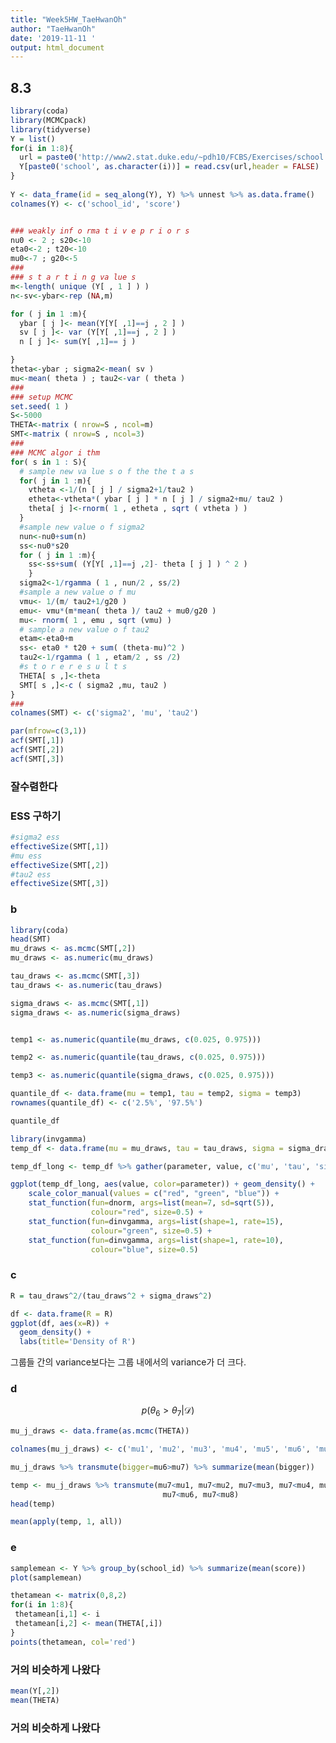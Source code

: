 ---
title: "Week5HW_TaeHwanOh"
author: "TaeHwanOh"
date: '2019-11-11 '
output: html_document
---



## 8.3 
```{r}
library(coda)
library(MCMCpack)
library(tidyverse)
Y = list()
for(i in 1:8){
  url = paste0('http://www2.stat.duke.edu/~pdh10/FCBS/Exercises/school', as.character(i), '.dat')
  Y[paste0('school', as.character(i))] = read.csv(url,header = FALSE)
}
 
Y <- data_frame(id = seq_along(Y), Y) %>% unnest %>% as.data.frame()
colnames(Y) <- c('school_id', 'score')


### weakly inf o rma t i v e p r i o r s
nu0 <- 2 ; s20<-10
eta0<-2 ; t20<-10
mu0<-7 ; g20<-5
###
### s t a r t i n g va lue s
m<-length( unique (Y[ , 1 ] ) )
n<-sv<-ybar<-rep (NA,m)

for ( j in 1 :m){
  ybar [ j ]<- mean(Y[Y[ ,1]==j , 2 ] )
  sv [ j ]<- var (Y[Y[ ,1]==j , 2 ] )
  n [ j ]<- sum(Y[ ,1]== j )

}
theta<-ybar ; sigma2<-mean( sv )
mu<-mean( theta ) ; tau2<-var ( theta )
###
### setup MCMC
set.seed( 1 )
S<-5000
THETA<-matrix ( nrow=S , ncol=m)
SMT<-matrix ( nrow=S , ncol=3)
###
### MCMC algor i thm
for( s in 1 : S){
  # sample new va lue s o f the the t a s
  for( j in 1 :m){
    vtheta <-1/(n [ j ] / sigma2+1/tau2 )
    etheta<-vtheta*( ybar [ j ] * n [ j ] / sigma2+mu/ tau2 )
    theta[ j ]<-rnorm( 1 , etheta , sqrt ( vtheta ) )
  }
  #sample new value o f sigma2
  nun<-nu0+sum(n)
  ss<-nu0*s20
  for ( j in 1 :m){ 
    ss<-ss+sum( (Y[Y[ ,1]==j ,2]- theta [ j ] ) ^ 2 )
    }
  sigma2<-1/rgamma ( 1 , nun/2 , ss/2)
  #sample a new value o f mu
  vmu<- 1/(m/ tau2+1/g20 )
  emu<- vmu*(m*mean( theta )/ tau2 + mu0/g20 )
  mu<- rnorm( 1 , emu , sqrt (vmu) )
  # sample a new value o f tau2
  etam<-eta0+m
  ss<- eta0 * t20 + sum( (theta-mu)^2 )
  tau2<-1/rgamma ( 1 , etam/2 , ss /2)
  #s t o r e r e s u l t s
  THETA[ s ,]<-theta
  SMT[ s ,]<-c ( sigma2 ,mu, tau2 )
}
###
colnames(SMT) <- c('sigma2', 'mu', 'tau2')

par(mfrow=c(3,1))
acf(SMT[,1])
acf(SMT[,2]) 
acf(SMT[,3])
```

### 잘수렴한다

### ESS 구하기
```{r}
#sigma2 ess
effectiveSize(SMT[,1])
#mu ess
effectiveSize(SMT[,2])
#tau2 ess
effectiveSize(SMT[,3])
```

### b

```{r}
library(coda)
head(SMT)
mu_draws <- as.mcmc(SMT[,2])
mu_draws <- as.numeric(mu_draws)

tau_draws <- as.mcmc(SMT[,3])
tau_draws <- as.numeric(tau_draws)

sigma_draws <- as.mcmc(SMT[,1])
sigma_draws <- as.numeric(sigma_draws)


temp1 <- as.numeric(quantile(mu_draws, c(0.025, 0.975)))

temp2 <- as.numeric(quantile(tau_draws, c(0.025, 0.975)))

temp3 <- as.numeric(quantile(sigma_draws, c(0.025, 0.975)))

quantile_df <- data.frame(mu = temp1, tau = temp2, sigma = temp3)
rownames(quantile_df) <- c('2.5%', '97.5%')

quantile_df

```

```{r, warning=FALSE, message=FALSE}
library(invgamma)
temp_df <- data.frame(mu = mu_draws, tau = tau_draws, sigma = sigma_draws)

temp_df_long <- temp_df %>% gather(parameter, value, c('mu', 'tau', 'sigma'))

ggplot(temp_df_long, aes(value, color=parameter)) + geom_density() +
    scale_color_manual(values = c("red", "green", "blue")) +
    stat_function(fun=dnorm, args=list(mean=7, sd=sqrt(5)), 
                  colour="red", size=0.5) +
    stat_function(fun=dinvgamma, args=list(shape=1, rate=15),
                  colour="green", size=0.5) +
    stat_function(fun=dinvgamma, args=list(shape=1, rate=10),
                  colour="blue", size=0.5)
```

### c

```{r}
R = tau_draws^2/(tau_draws^2 + sigma_draws^2)

df <- data.frame(R = R)
ggplot(df, aes(x=R)) +
  geom_density() +
  labs(title='Density of R')
```

그룹들 간의 variance보다는 그룹 내에서의 variance가 더 크다.

### d

$$
p(\theta_6>\theta_7|\mathcal{D})
$$

```{r}
mu_j_draws <- data.frame(as.mcmc(THETA))

colnames(mu_j_draws) <- c('mu1', 'mu2', 'mu3', 'mu4', 'mu5', 'mu6', 'mu7', 'mu8')

mu_j_draws %>% transmute(bigger=mu6>mu7) %>% summarize(mean(bigger))

temp <- mu_j_draws %>% transmute(mu7<mu1, mu7<mu2, mu7<mu3, mu7<mu4, mu7<mu5,
                                  mu7<mu6, mu7<mu8)
head(temp)

mean(apply(temp, 1, all))
```



### e

```{r}
samplemean <- Y %>% group_by(school_id) %>% summarize(mean(score))
plot(samplemean)

thetamean <- matrix(0,8,2)
for(i in 1:8){
 thetamean[i,1] <- i
 thetamean[i,2] <- mean(THETA[,i])
}
points(thetamean, col='red')
```

### 거의 비슷하게 나왔다

```{r}
mean(Y[,2])
mean(THETA)


```
### 거의 비슷하게 나왔다
